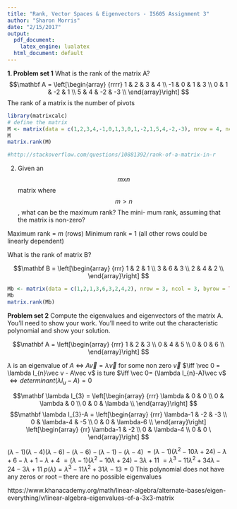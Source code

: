 ```yaml
---
title: "Rank, Vector Spaces & Eigenvectors - IS605 Assignment 3"
author: "Sharon Morris"
date: "2/15/2017"
output:
  pdf_document: 
    latex_engine: lualatex
  html_document: default
---
```


**1. Problem set 1**
What is the rank of the matrix A?
$$\mathbf A = \left[\begin{array}
{rrrr}
1 & 2 & 3 & 4 \\
-1 & 0 & 1 & 3 \\
0 & 1 & -2 & 1 \\
5 & 4 & -2 & -3 \\
\end{array}\right]
$$
The rank of a matrix is the number of pivots

```r
library(matrixcalc)
# define the matrix
M <- matrix(data = c(1,2,3,4,-1,0,1,3,0,1,-2,1,5,4,-2,-3), nrow = 4, ncol = 4, byrow = TRUE)
M
matrix.rank(M)

#http://stackoverflow.com/questions/10881392/rank-of-a-matrix-in-r
```

(2) Given an $$mxn$$ matrix where $$m > n$$, what can be the maximum rank? The mini- mum rank, assuming that the matrix is non-zero?

Maximum rank = $m$ (rows)
Minimum rank = 1 (all other rows could be linearly dependent)


What is the rank of matrix B?

$$\mathbf B = \left[\begin{array}
{rrr}
1 & 2 & 1 \\
3 & 6 & 3 \\
2 & 4 & 2 \\
\end{array}\right]
$$

```r
Mb <- matrix(data = c(1,2,1,3,6,3,2,4,2), nrow = 3, ncol = 3, byrow = TRUE)
Mb
matrix.rank(Mb)

```


**Problem set 2**
Compute the eigenvalues and eigenvectors of the matrix A. You’ll need to show your
work. You’ll need to write out the characteristic polynomial and show your solution.

$$\mathbf A = \left[\begin{array}
{rrr}
1 & 2 & 3 \\
0 & 4 & 5 \\
0 & 0 & 6 \\ 
\end{array}\right]
$$

$\lambda$ is an eigenvalue of $A$
$\iff$ $A \vec v= \lambda \vec v$ for some non zero $\vec v$
$\iff \vec 0 = \lambda I_{n}\vec v - A\vec v$ is ture
$\iff \vec 0= (\lambda I_{n}-A)\vec v$
$\iff determinant (\lambda I_{u}-A) = 0$

$$\mathbf \lambda I_{3} = \left[\begin{array}
{rrr}
\lambda & 0 & 0 \\
0 & \lambda & 0 \\
0 & 0 & \lambda \\
\end{array}\right]
$$
$$\mathbf \lambda I_{3}-A = \left[\begin{array}
{rrr}
\lambda-1 & -2 & -3 \\
0 & \lambda-4 & -5 \\
0 & 0 & \lambda-6 \\ 
\end{array}\right]
\left[\begin{array}
{rr}
\lambda-1 & -2 \\
0 & \lambda-4 \\
0 & 0  \ 
\end{array}\right]
$$

$(\lambda-1)(\lambda-4)(\lambda-6) - (\lambda -6)-(\lambda-1)-(\lambda-4)$
$=(\lambda-1)(\lambda^2-10\lambda+24)-\lambda+6-\lambda+1-\lambda+4$
$=(\lambda-1)(\lambda^2-10\lambda+24)-3\lambda+11$
$=\lambda^3-11\lambda^2+34\lambda-24-3\lambda+11$
$p(\lambda)=\lambda^3-11\lambda^2+31\lambda-13=0$
This polynomial does not have any zeros or root -- there are no possible eigenvalues




https://www.khanacademy.org/math/linear-algebra/alternate-bases/eigen-everything/v/linear-algebra-eigenvalues-of-a-3x3-matrix









